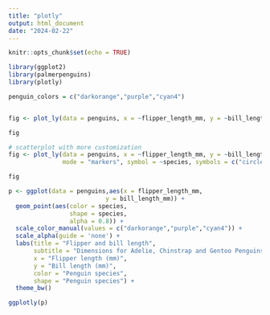 ```yaml
---
title: "plotly"
output: html_document
date: "2024-02-22"
---
```


```r
knitr::opts_chunk$set(echo = TRUE)
```

```r
library(ggplot2)
library(palmerpenguins)
library(plotly)
```

```r
penguin_colors = c("darkorange","purple","cyan4")


fig <- plot_ly(data = penguins, x = ~flipper_length_mm, y = ~bill_length_mm, type = "scatter", color = ~species, colors = penguin_colors)

fig
```

```r
# scatterplot with more customization
fig <- plot_ly(data = penguins, x = ~flipper_length_mm, y = ~bill_length_mm, color = ~species, colors = penguin_colors,
               mode = "markers", symbol = ~species, symbols = c("circle","triangle-up","square"), size = 10)

fig

```

```r
p <- ggplot(data = penguins,aes(x = flipper_length_mm, 
                           y = bill_length_mm)) +
  geom_point(aes(color = species, 
                 shape = species,
                 alpha = 0.8)) +
  scale_color_manual(values = c("darkorange","purple","cyan4")) +
  scale_alpha(guide = 'none') +
  labs(title = "Flipper and bill length",
       subtitle = "Dimensions for Adelie, Chinstrap and Gentoo Penguins at Palmer Station LTER",
       x = "Flipper length (mm)",
       y = "Bill length (mm)",
       color = "Penguin species",
       shape = "Penguin species") +
  theme_bw()

ggplotly(p)
```

